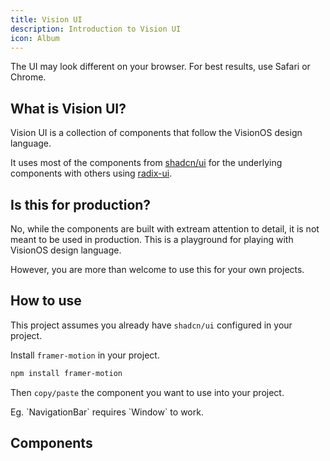 ```yaml
---
title: Vision UI
description: Introduction to Vision UI
icon: Album
---
```


<Callout type="warn" title="Experimental" className="-mt-4">
  The UI may look different on your browser. For best results, use Safari or
  Chrome.
</Callout>

## What is Vision UI?

Vision UI is a collection of components that follow the VisionOS design language.

It uses most of the components from [shadcn/ui](https://ui.shadcn.com/) for the underlying components with others using [radix-ui](https://www.radix-ui.com/).

## Is this for production?

No, while the components are built with extream attention to detail, it is not meant to be used in production.
This is a playground for playing with VisionOS design language.

However, you are more than welcome to use this for your own projects.

## How to use

This project assumes you already have `shadcn/ui` configured in your project.

Install `framer-motion` in your project.

```bash
npm install framer-motion
```

Then `copy/paste` the component you want to use into your project.

<Callout type="info" title="Some components require other components to work.">
  Eg. `NavigationBar` requires `Window` to work.
</Callout>

## Components

<Cards>
  <Card title="Cursor" href="/docs/cursor" />
  <Card title="Button" href="/docs/button" />
  <Card title="Window" href="/docs/window" />
  <Card title="Ornament" href="/docs/ornament" />
</Cards>
